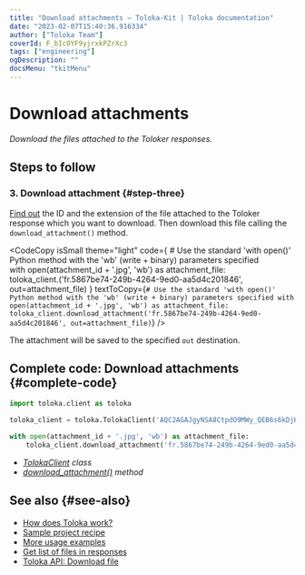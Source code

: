 ```yaml
---
title: "Download attachments — Toloka-Kit | Toloka documentation"
date: "2023-02-07T15:40:36.916334"
author: ["Toloka Team"]
coverId: F_bIcOYF9yjrxkPZrXc3
tags: ["engineering"]
ogDescription: ""
docsMenu: "tkitMenu"
---
```



# Download attachments

_Download the files attached to the Toloker responses._

## Steps to follow

<Import/>

<Instantiate/>

### 3. Download attachment {#step-three}

[Find out](/docs/toloka-kit/recipes/get-attachments) the ID and the extension of the file attached to the Toloker response which you want to download. Then download this file calling the `download_attachment()` method.

<CodeCopy
  isSmall
  theme="light"
  code={
    <HighlightChildren language="python">
      # Use the standard 'with open()' Python method with the 'wb' (write + binary) parameters specified
      <br/>with open(attachment_id + '.jpg', 'wb') as attachment_file:
      <br/>    toloka_client.<Term term="download_attachment"><DownloadAttachment/></Term>('fr.5867be74-249b-4264-9ed0-aa5d4c201846', out=attachment_file)
    </HighlightChildren>
  }
  textToCopy={`# Use the standard 'with open()' Python method with the 'wb' (write + binary) parameters specified
with open(attachment_id + '.jpg', 'wb') as attachment_file:
    toloka_client.download_attachment('fr.5867be74-249b-4264-9ed0-aa5d4c201846', out=attachment_file)`}
/>

The attachment will be saved to the specified `out` destination.

## Complete code: Download attachments {#complete-code}

```python
import toloka.client as toloka

toloka_client = toloka.TolokaClient('AQC2AGAJgyNSA8CtpdO9MWy_QEB6s6kDjHUoElE', 'PRODUCTION')

with open(attachment_id + '.jpg', 'wb') as attachment_file:
    toloka_client.download_attachment('fr.5867be74-249b-4264-9ed0-aa5d4c201846', out=attachment_file)
```

<Note mode="tip" title="List of classes and methods used in this recipe">

- _[TolokaClient](/docs/toloka-kit/reference/toloka.client.TolokaClient) class_
- _[download_attachment()](/docs/toloka-kit/reference/toloka.client.TolokaClient.download_attachment) method_

</Note>

## See also {#see-also}

- [How does Toloka work?](/docs/guide/overview)
- [Sample project recipe](/docs/toloka-kit/recipes/learn-basics)
- [More usage examples](/docs/toloka-kit/recipes/use-cases)
- [Get list of files in responses](/docs/toloka-kit/recipes/get-attachments)
- [Toloka API: Download file](https://toloka.ai/docs/api/api-reference/#get-/attachments/-id-/download)
